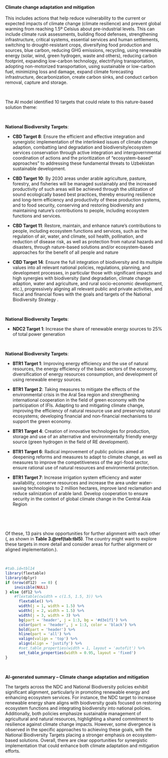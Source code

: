 #### Climate change adaptation and mitigation

::: {custom-style='Citation'}
This includes actions that help reduce vulnerability to the current or expected impacts of climate change (climate resilience) and prevent global warming from reaching 1.5º Celsius about pre-industrial levels. This can include climate rusk assessments, building flood defenses, strengthening infrastructure, critical systems, essential services and human settlements, switching to drought-resistant crops, diversifying food production and sources, blue carbon, reducing GHG emissions, recycling, using renewable energy (solar, wind, green hydrogen, waste and others), reducing carbon footprint, expanding low-carbon technology, electrifying transportation, adopting non-motorized transportation, using sustainable or low-carbon fuel, minimizing loss and damage, expand climate forecasting infrastructure, decarbonization, create carbon sinks, and conduct carbon removal, capture and storage.
:::

<br>

::: {custom-style='Text'}
The AI model identified 10 targets that could relate to this nature-based solution theme:
:::

<br>


**National Biodiversity Targets**:

-   **CBD Target 8**: Ensure the efficient and effective integration and synergistic implementation of the interlinked issues of climate change adaption, combatting land degradation and biodiversity/ecosystem services conservation through active integration and intergovernmental coordination of actions and the prioritization of “ecosystem-based” approaches” to addressing these fundamental threats to Uzbekistan sustainable development.

-   **CBD Target 10**: By 2030 areas under arable agriculture, pasture, forestry, and fisheries will be managed sustainably and the increased productivity of such areas will be achieved through the utilization of sound ecologically based best practices, thereby ensuring resilience and long-term efficiency and productivity of these production systems, and to food security, conserving and restoring biodiversity and maintaining nature’s contributions to people, including ecosystem functions and services.

-   **CBD Target 11**: Restore, maintain, and enhance nature’s contributions to people, including ecosystem functions and services, such as the regulation of air, water, and climate, soil health, pollination, and reduction of disease risk, as well as protection from natural hazards and disasters, through nature-based solutions and/or ecosystem-based approaches for the benefit of all people and nature

-   **CBD Target 14**: Ensure the full integration of biodiversity and its multiple values into all relevant national policies, regulations, planning, and development processes, in particular those with significant impacts and high synergies with biodiversity (land degradation, climate change adaption, water and agriculture, and rural socio-economic development, etc.), progressively aligning all relevant public and private activities, and fiscal and financial flows with the goals and targets of the National Biodiversity Strategy .



​

**National Biodiversity Targets**:

-   **NDC2 Target 1**: Increase the share of renewable energy sources to 25% of total power generation



​

**National Biodiversity Targets**:

-   **BTR1 Target 1**: Improving energy efficiency and the use of natural resources, the energy efficiency of the basic sectors of the economy, diversification of energy resources consumption, and development of using renewable energy sources.

-   **BTR1 Target 2**: Taking measures to mitigate the effects of the environmental crisis in the Aral Sea region and strengthening international cooperation in the field of green economy with the participation of IFIs. Adapting to and mitigating climate change, improving the efficiency of natural resource use and preserving natural ecosystems; developing financial and non-financial mechanisms to support the green economy.

-   **BTR1 Target 4**: Creation of innovative technologies for production, storage and use of an alternative and environmentally friendly energy source (green hydrogen in the field of RE development).

-   **BTR1 Target 6**: Radical improvement of public policies aimed at deepening reforms and measures to adapt to climate change, as well as measures to improve the competitiveness of the agri-food sector, ensure rational use of natural resources and environmental protection.

-   **BTR1 Target 7**: Increase irrigation system efficiency and water availability, conserve resources and increase the area under water-saving technologies to 2 million hectares, improve land reclamation and reduce salinization of arable land. Develop cooperation to ensure security in the context of global climate change in the Central Asia Region



​






<br>

::: {custom-style='Text'}
Of these, 13 pairs show opportunities for further alignment with each other (, as shown in **Table 3.\@ref(tab:tbl5)**. The country might want to explore these targets in more detail and consider areas for further alignment or aligned implementation.).
:::

<br>

```r
#tab.id=tbl14
library(flextable)
library(dplyr)
if (nrow(df12)  == 0) {
    invisible(NULL)
} else {df12 %>% 
    #flextable(cwidth = c(1.5, 1.5, 3)) %>% 
      flextable() %>% 
      width(j = 1, width = 1.5) %>% 
      width(j = 2, width = 1.5) %>% 
      width(j = 3, width = 3) %>% 
      bg(part = 'header', j = 1:3, bg = '#d3e1f1') %>% 
      color(part = 'header', j = 1:3, color = 'black') %>% 
      bold(part = 'header') %>% 
      hline(part = 'all') %>% 
      valign(valign = 'top') %>% 
      align(align = 'justify') %>%  
      #set_table_properties(width = 1, layout = 'autofit') %>% 
      set_table_properties(width = 0.95, layout = 'fixed')
}
```

<br>

::: {custom-style='summ'}
**AI-generated summary – Climate change adaptation and mitigation**

The targets across the NDC and National Biodiversity policies exhibit significant alignment, particularly in promoting renewable energy and enhancing ecosystem services. For instance, the NDC target to increase renewable energy share aligns with biodiversity goals focused on restoring ecosystem functions and integrating biodiversity into national policies. Additionally, both policies emphasize sustainable management of agricultural and natural resources, highlighting a shared commitment to resilience against climate change impacts. However, some divergence is observed in the specific approaches to achieving these goals, with the National Biodiversity Targets placing a stronger emphasis on ecosystem-based solutions. Overall, there are clear opportunities for synergistic implementation that could enhance both climate adaptation and mitigation efforts.
:::

<br>

